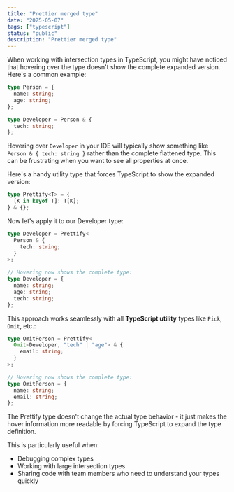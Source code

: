 ```yaml
---
title: "Prettier merged type"
date: "2025-05-07"
tags: ["typescript"]
status: "public"
description: "Prettier merged type"
---
```


When working with intersection types in TypeScript, you might have noticed that hovering over the type doesn't show the complete expanded version. Here's a common example:

```ts
type Person = {
  name: string;
  age: string;
};

type Developer = Person & {
  tech: string;
};
```

Hovering over `Developer` in your IDE will typically show something like `Person & { tech: string }` rather than the complete flattened type.
This can be frustrating when you want to see all properties at once.

Here's a handy utility type that forces TypeScript to show the expanded version:

```ts
type Prettify<T> = {
  [K in keyof T]: T[K];
} & {};
```

Now let's apply it to our Developer type:

```ts {8-12}#s /Developer/#s
type Developer = Prettify<
  Person & {
    tech: string;
  }
>;

// Hovering now shows the complete type:
type Developer = {
  name: string;
  age: string;
  tech: string;
};
```

This approach works seamlessly with all **TypeScript utility** types like `Pick`, `Omit`, etc.:

```ts {8-11}#s /OmitPerson/#s
type OmitPerson = Prettify<
  Omit<Developer, "tech" | "age"> & {
    email: string;
  }
>;

// Hovering now shows the complete type:
type OmitPerson = {
  name: string;
  email: string;
};
```

<Callout title='NOTE' icon='💡'>
  The Prettify type doesn't change the actual type behavior - it just makes the
  hover information more readable by forcing TypeScript to expand the type
  definition.
</Callout>

This is particularly useful when:

- Debugging complex types
- Working with large intersection types
- Sharing code with team members who need to understand your types quickly
